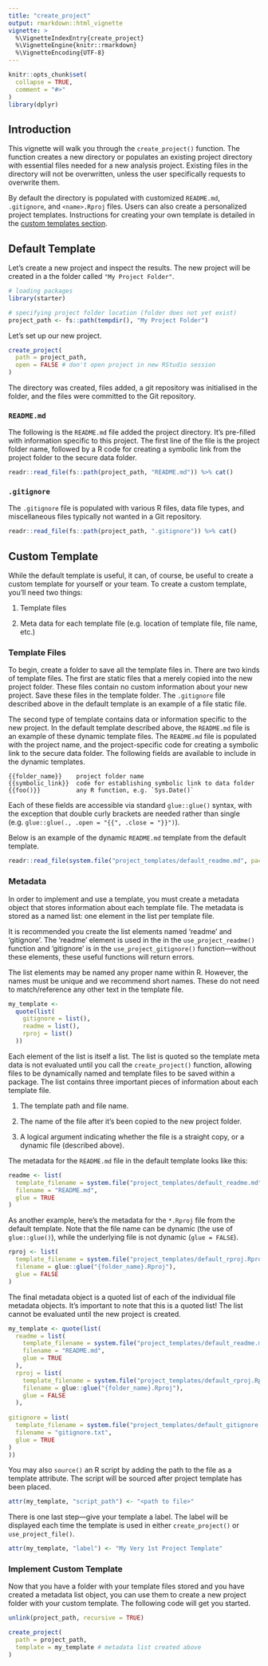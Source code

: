 ```yaml
---
title: "create_project"
output: rmarkdown::html_vignette
vignette: >
  %\VignetteIndexEntry{create_project}
  %\VignetteEngine{knitr::rmarkdown}
  %\VignetteEncoding{UTF-8}
---
```


```r
knitr::opts_chunk$set(
  collapse = TRUE,
  comment = "#>"
)
library(dplyr)
```

## Introduction

This vignette will walk you through the `create_project()` function.
The function creates a new directory or populates an existing project directory with essential files needed for a new analysis project.
Existing files in the directory will not be overwritten, unless the user specifically requests to overwrite them. 

By default the directory is populated with customized `README.md`, `.gitignore`, and `<name>.Rproj` files.
Users can also create a personalized project templates. Instructions for creating your own template is detailed in the [custom templates section](#custom_template). 

## Default Template

Let's create a new project and inspect the results.
The new project will be created in a the folder called `"My Project Folder"`.

```r
# loading packages
library(starter)

# specifying project folder location (folder does not yet exist)
project_path <- fs::path(tempdir(), "My Project Folder")
```

Let's set up our new project. 

```r
create_project(
  path = project_path,
  open = FALSE # don't open project in new RStudio session
)
```

The directory was created, files added, a git repository was initialised in the folder, and the files were committed to the Git repository.

### **`README.md`**

The following is the `README.md` file added the project directory.
It's pre-filled with information specific to this project.
The first line of the file is the project folder name, followed by a R code for creating a symbolic link from the project folder to the secure data folder.

```r
readr::read_file(fs::path(project_path, "README.md")) %>% cat()
```

### **`.gitignore`**

The `.gitignore` file is populated with various R files, data file types, and miscellaneous files typically not wanted in a Git repository.

```r
readr::read_file(fs::path(project_path, ".gitignore")) %>% cat()
```

## Custom Template {#custom_template}

While the default template is useful, it can, of course, be useful to create a custom template for yourself or your team.
To create a custom template, you'll need two things: 

1. Template files

1. Meta data for each template file (e.g. location of template file, file name, etc.)

### Template Files

To begin, create a folder to save all the template files in.
There are two kinds of template files.
The first are static files that a merely copied into the new project folder.
These files contain no custom information about your new project.
Save these files in the template folder.
The `.gitignore` file described above in the default template is an example of a file static file.

The second type of template contains data or information specific to the new project.
In the default template described above, the `README.md` file is an example of these dynamic template files.
The `README.md` file is populated with the project name, and the project-specific code for creating a symbolic link to the secure data folder.
The following fields are available to include in the dynamic templates.

    {{folder_name}}    project folder name
    {{symbolic_link}}  code for establishing symbolic link to data folder
    {{foo()}}          any R function, e.g. `Sys.Date()`

Each of these fields are accessible via standard `glue::glue()` syntax, with the exception that double curly brackets are needed rather than single (e.g. `glue::glue(., .open = "{{", .close = "}}")`).

Below is an example of the dynamic `README.md` template from the default template.

```r
readr::read_file(system.file("project_templates/default_readme.md", package = 'starter')) %>% cat()
```

### Metadata

In order to implement and use a template, you must create a metadata object that stores information about each template file.
The metadata is stored as a named list: one element in the list per template file.

It is recommended you create the list elements named 'readme' and 'gitignore'. 
The 'readme' element is used in the in the `use_project_readme()` function and 'gitignore' is in the `use_project_gitignore()` function---without these elements, these useful functions will return errors.

The list elements may be named any proper name within R.
However, the names must be unique and we recommend short names.
These do not need to match/reference any other text in the template file.

```r
my_template <-
  quote(list(
    gitignore = list(),
    readme = list(),
    rproj = list()
  ))
```

Each element of the list is itself a list.
The list is quoted so the template meta data is not evaluated until you call the `create_project()` function, allowing files to be dynamically named and template files to be saved within a package.
The list contains three important pieces of information about each template file.

1. The template path and file name.

1. The name of the file after it's been copied to the new project folder.

1. A logical argument indicating whether the file is a straight copy, or a dynamic file (described above).

The metadata for the `README.md` file in the default template looks like this:

```r
readme <- list(
  template_filename = system.file("project_templates/default_readme.md", package = "starter"), 
  filename = "README.md", 
  glue = TRUE
)
```

As another example, here's the metadata for the `*.Rproj` file from the default template.
Note that the file name can be dynamic (the use of `glue::glue()`), while the underlying file is not dynamic (`glue = FALSE`).

```r
rproj <- list(
  template_filename = system.file("project_templates/default_rproj.Rproj", package = "starter"), 
  filename = glue::glue("{folder_name}.Rproj"), 
  glue = FALSE
)
```

The final metadata object is a quoted list of each of the individual file metadata objects.
It's important to note that this is a quoted list!
The list cannot be evaluated until the new project is created.

```r
my_template <- quote(list(
  readme = list(
    template_filename = system.file("project_templates/default_readme.md", package = "starter"), 
    filename = "README.md",
    glue = TRUE
  ),
  rproj = list(
    template_filename = system.file("project_templates/default_rproj.Rproj", package = "starter"), 
    filename = glue::glue("{folder_name}.Rproj"),
    glue = FALSE
  ),
  
gitignore = list(
  template_filename = system.file("project_templates/default_gitignore.txt", package = "starter"), 
  filename = "gitignore.txt", 
  glue = TRUE
)
))
```

You may also `source()` an R script by adding the path to the file as a template attribute.
The script will be sourced after project template has been placed.

```r
attr(my_template, "script_path") <- "<path to file>"
```

There is one last step---give your template a label.
The label will be displayed each time the template is used in either `create_project()` or `use_project_file()`.

```r
attr(my_template, "label") <- "My Very 1st Project Template"
```

### Implement Custom Template

Now that you have a folder with your template files stored and you have created a metadata list object, you can use them to create a new project folder with your custom template.
The following code will get you started.

```r
unlink(project_path, recursive = TRUE)
```

```r
create_project(
  path = project_path,
  template = my_template # metadata list created above
)
```

